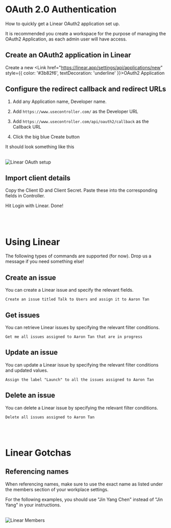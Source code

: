 
# OAuth 2.0 Authentication

How to quickly get a Linear OAuth2 application set up.

It is recommended you create a workspace for the purpose of managing the OAuth2 Application, as each admin user will have access.

## Create an OAuth2 application in Linear

Create a new <Link href="https://linear.app/settings/api/applications/new" style={{ color: '#3b82f6', textDecoration: 'underline' }}>OAuth2 Application</Link>

## Configure the redirect callback and redirect URLs

1. Add any Application name, Developer name.

2. Add `https://www.usecontroller.com/` as the Developer URL

3. Add `https://www.usecontroller.com/api/oauth2/callback` as the Callback URL

4. Click the big blue Create button

It should look something like this

<br />
<Image
  src="/linear/oauth2.png"
  alt="Linear OAuth setup"
  width={800}
  height={400}
/>

## Import client details

Copy the Client ID and Client Secret. Paste these into the corresponding fields in Controller.

Hit Login with Linear. Done!

<br /> <br />

# Using Linear

The following types of commands are supported (for now). Drop us a message if you need something else!

## Create an issue

You can create a Linear issue and specify the relevant fields.

```
Create an issue titled Talk to Users and assign it to Aaron Tan
```

## Get issues

You can retrieve Linear issues by specifying the relevant filter conditions.

```
Get me all issues assigned to Aaron Tan that are in progress
```

## Update an issue

You can update a Linear issue by specifying the relevant filter conditions and updated values.

```
Assign the label "Launch" to all the issues assigned to Aaron Tan
```

## Delete an issue

You can delete a Linear issue by specifying the relevant filter conditions.

```
Delete all issues assigned to Aaron Tan
```

<br /> <br />

# Linear Gotchas

## Referencing names

<Callout type="info" emoji="ℹ️">
When referencing names, make sure to use the exact name as listed under the members section of your workplace settings.

For the following examples, you should use "Jin Yang Chen" instead of "Jin Yang" in your instructions.

</Callout>

<br />
<Image
  src="/linear/members.png"
  alt="Linear Members"
  width={400}
  height={400}
  style={{ display: "block", margin: "0 auto" }}
/>

